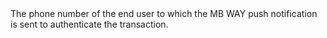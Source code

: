   
<ParamField body="Phone" type="string">  
<FormatCountryCodeWithoutPlusSymbolFollowedByHashSymbolFollowedByTheNumberOnlyNumericCharactersAndHashSymbol />     
The phone number of the end user to which the MB WAY push notification is sent to authenticate the transaction.  
</ParamField>